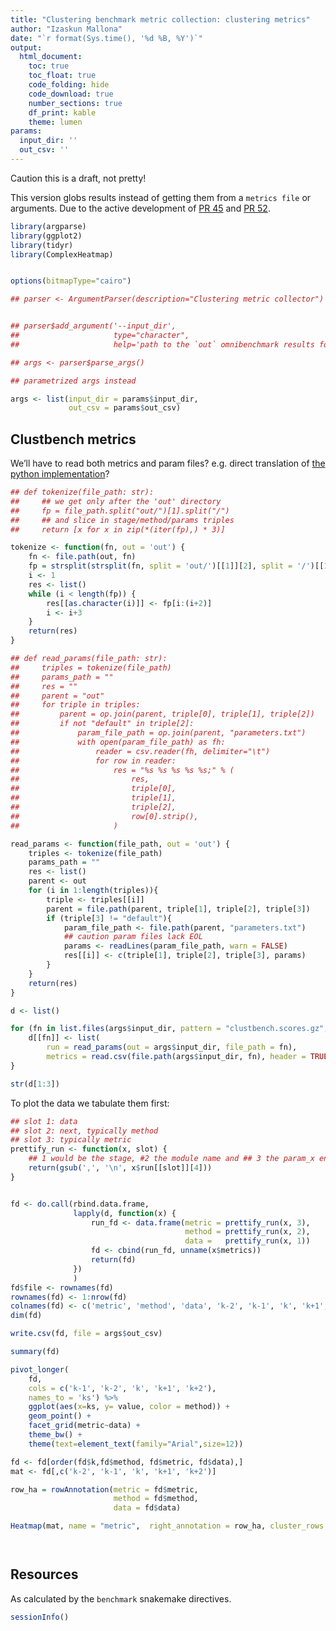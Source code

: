 ```yaml
---
title: "Clustering benchmark metric collection: clustering metrics"
author: "Izaskun Mallona"
date: "`r format(Sys.time(), '%d %B, %Y')`"
output:
  html_document:
    toc: true
    toc_float: true
    code_folding: hide
    code_download: true
    number_sections: true
    df_print: kable
    theme: lumen
params:
  input_dir: ''
  out_csv: ''
---
```


Caution this is a draft, not pretty!

This version globs results instead of getting them from a `metrics file` or arguments. Due to the active development of [PR 45](https://github.com/omnibenchmark/omnibenchmark/pull/45) and [PR 52](https://github.com/omnibenchmark/omnibenchmark/pull/52).


```r
library(argparse)
library(ggplot2)
library(tidyr)
library(ComplexHeatmap)


options(bitmapType="cairo")

```


```r
## parser <- ArgumentParser(description="Clustering metric collector")


## parser$add_argument('--input_dir',
##                     type="character",
##                     help='path to the `out` omnibenchmark results folder')

## args <- parser$parse_args()

## parametrized args instead

args <- list(input_dir = params$input_dir,
             out_csv = params$out_csv)
```

## Clustbench metrics

We'll have to read both metrics and param files? e.g. direct translation of [the python implementation](https://github.com/omnibenchmark/omnibenchmark/pull/45/files#diff-61e6034e7438befed44f7303987c35f814bdfee939eb70186b48dbe2fe1182c8)?



```r
## def tokenize(file_path: str):
##     ## we get only after the 'out' directory
##     fp = file_path.split("out/")[1].split("/")
##     ## and slice in stage/method/params triples
##     return [x for x in zip(*(iter(fp),) * 3)]

tokenize <- function(fn, out = 'out') {
    fn <- file.path(out, fn)
    fp = strsplit(strsplit(fn, split = 'out/')[[1]][2], split = '/')[[1]]
    i <- 1
    res <- list()
    while (i < length(fp)) {
        res[[as.character(i)]] <- fp[i:(i+2)]
        i <- i+3
    }
    return(res)
}

## def read_params(file_path: str):
##     triples = tokenize(file_path)
##     params_path = ""
##     res = ""
##     parent = "out"
##     for triple in triples:
##         parent = op.join(parent, triple[0], triple[1], triple[2])
##         if not "default" in triple[2]:
##             param_file_path = op.join(parent, "parameters.txt")
##             with open(param_file_path) as fh:
##                 reader = csv.reader(fh, delimiter="\t")
##                 for row in reader:
##                     res = "%s %s %s %s %s;" % (
##                         res,
##                         triple[0],
##                         triple[1],
##                         triple[2],
##                         row[0].strip(),
##                     )

read_params <- function(file_path, out = 'out') {
    triples <- tokenize(file_path)    
    params_path = ""
    res <- list()
    parent <- out
    for (i in 1:length(triples)){
        triple <- triples[[i]]
        parent = file.path(parent, triple[1], triple[2], triple[3])
        if (triple[3] != "default"){
            param_file_path <- file.path(parent, "parameters.txt")
            ## caution param files lack EOL
            params <- readLines(param_file_path, warn = FALSE)
            res[[i]] <- c(triple[1], triple[2], triple[3], params)
        }
    }
    return(res)
}
```


```r

d <- list()

for (fn in list.files(args$input_dir, pattern = "clustbench.scores.gz", recursive = TRUE)){
    d[[fn]] <- list(
        run = read_params(out = args$input_dir, file_path = fn),    
        metrics = read.csv(file.path(args$input_dir, fn), header = TRUE))
}

str(d[1:3])
```

To plot the data we tabulate them first:

```r
## slot 1: data
## slot 2: next, typically method
## slot 3: typically metric
prettify_run <- function(x, slot) {
    ## 1 would be the stage, #2 the module name and ## 3 the param_x encoding, so discarding most
    return(gsub(',', '\n', x$run[[slot]][4]))
}


fd <- do.call(rbind.data.frame,
              lapply(d, function(x) {
                  run_fd <- data.frame(metric = prettify_run(x, 3),
                                       method = prettify_run(x, 2),
                                       data =   prettify_run(x, 1))
                  fd <- cbind(run_fd, unname(x$metrics))
                  return(fd)
              })
              )
fd$file <- rownames(fd)
rownames(fd) <- 1:nrow(fd)
colnames(fd) <- c('metric', 'method', 'data', 'k-2', 'k-1', 'k', 'k+1', 'k+2', 'file')
dim(fd)
```

```r
write.csv(fd, file = args$out_csv)
```


```r
summary(fd)

pivot_longer(
    fd,
    cols = c('k-1', 'k-2', 'k', 'k+1', 'k+2'),
    names_to = 'ks') %>%
    ggplot(aes(x=ks, y= value, color = method)) +
    geom_point() +
    facet_grid(metric~data) +
    theme_bw() +
    theme(text=element_text(family="Arial",size=12))
```

```r

fd <- fd[order(fd$k,fd$method, fd$metric, fd$data),]
mat <- fd[,c('k-2', 'k-1', 'k', 'k+1', 'k+2')]

row_ha = rowAnnotation(metric = fd$metric,
                       method = fd$method,
                       data = fd$data)

Heatmap(mat, name = "metric",  right_annotation = row_ha, cluster_rows = FALSE)




```

## Resources

As calculated by the `benchmark` snakemake directives.


```r
sessionInfo()
```
